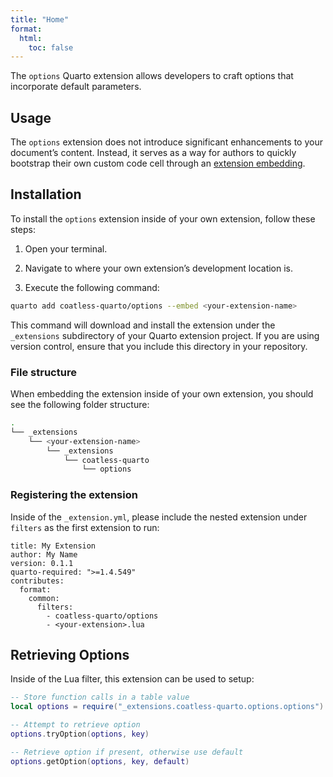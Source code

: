 ```yaml
---
title: "Home"
format: 
  html:
    toc: false
---
```


The `options` Quarto extension allows developers to craft options that incorporate default parameters.

## Usage

The `options` extension does not introduce significant enhancements to your document's content. Instead, it serves as a way for authors to quickly bootstrap their own custom code cell through an [extension embedding](https://quarto.org/docs/journals/formats.html#extension-embedding).

## Installation

To install the `options` extension inside of your own extension, follow these steps:

1. Open your terminal.

2. Navigate to where your own extension's development location is.

3. Execute the following command:

```sh
quarto add coatless-quarto/options --embed <your-extension-name>
```

This command will download and install the extension under the `_extensions` subdirectory of your Quarto extension project. If you are using version control, ensure that you include this directory in your repository.

### File structure

When embedding the extension inside of your own extension, you should see the following folder structure:

```sh
.
└── _extensions
    └── <your-extension-name>
        └── _extensions
            └── coatless-quarto
                └── options

```

### Registering the extension

Inside of the `_extension.yml`, please include the nested extension under `filters` as the first extension to run: 

```
title: My Extension
author: My Name
version: 0.1.1
quarto-required: ">=1.4.549"
contributes:
  format:
    common:
      filters:
        - coatless-quarto/options 
        - <your-extension>.lua
```

## Retrieving Options

Inside of the Lua filter, this extension can be used to setup:

```lua
-- Store function calls in a table value
local options = require("_extensions.coatless-quarto.options.options")

-- Attempt to retrieve option
options.tryOption(options, key)

-- Retrieve option if present, otherwise use default
options.getOption(options, key, default)
```
